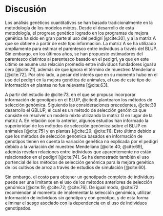 
<!-- Para renderizar: bookdown::render_book("index.Rmd", "bookdown::pdf_book") -->

# Discusión

Los análisis genéticos cuantitativos se han basado tradicionalmente en la metodología de los modelos mixtos. Desde el desarrollo de esta metodología, el progreso genético logrado en los programas de mejora genética ha sido en gran parte al uso del pedigrí [@cite:30], y a la matriz A que se obtiene a partir de este tipo información. La matriz A se ha utilizado ampliamente para estimar el parentesco <!--(o covarianza genética)--> entre individuos a través del BLUP. Sin embargo, en los últimos años, se han propuesto estimadores del parentesco distintos al parentesco basado en el pedigrí, ya que en este último se asume una relación promedio entre individuos fundadores igual a cero [@cite:71], además de que ignora el término de muestreo Mendeliano [@cite:72]. Por otro lado, a pesar del interés que en su momento hubo en el uso del pedigrí en la mejora genética de animales, el uso de este tipo de información en plantas no fue relevante [@cite:63].

A partir del estudio de @cite:73, en el que se propuso incorporar información de genotipos en el BLUP, @cite:8 plantearon los métodos de selección genómica. Siguiendo las consideraciones precedentes, @cite:39 desarrollo el GBLUP, el cual es un método de selección genómica que consiste en resolver un modelo mixto utilizando la matriz G en lugar de la matriz A. En relación con lo anterior, algunos estudios han informado la superioridad de los métodos de selección genómica sobre el BLUP en animales [@cite:75] y en plantas [@cite:20; @cite:11]. Esto último debido a que los métodos de selección genómica basados en información de genotipos tienen en cuenta la variación genética no explicada por el pedigrí debido a la variación del muestreo Mendeliano [@cite:40; @cite:69], además revelan relaciones entre individuos que aparentemente no están relacionados en el pedigrí [@cite:74]. Se ha demostrado también el uso portencial de los métodos de selección genómica para la mejora genética de los cultivos de arroz a través de estudios de simulación [@cite:60].

Sin embargo, el costo para obtener un genotipado completo de individuos puede ser una limitante en el uso de los métodos anteriores de selección genómica [@cite:19; @cite:72; @cite:76]. De igual modo, @cite:72 recomiendan al momento de implementar la selección genómica, utilizar información de individuos sin genotipo y con genotipo, y de esta forma eliminar el sesgo asociado con la dependencia en el uso de individuos genotipados.



<!--
Además, la implementación del análisis genético utilizando toda la población de prueba ( es decir , individuos genotipados y no genotipados) es importante para eliminar el sesgo relacionado con la dependencia total del uso de individuos genotipados únicamente o métodos de varios pasos propensos a errores. Si bien la información genómica se beneficia de una menor consanguinidad durante las fases de selección en comparación con BLUP basado en pedigrí ( Liu et al. 2014) debido al conocimiento adicional sobre el término de muestreo mendeliano y la ascendencia histórica, se recomienda incluir individuos sin genotipado en el mismo análisis de datos, ya que reduce efectivamente el sesgo asociado con la selección de individuos para el genotipado ( Ducrocq y Patry 2010 ).
-->

